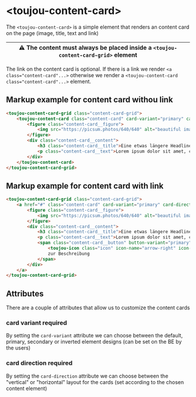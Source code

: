 # &lt;toujou-content-card&gt;
The `<toujou-content-card>` is a simple element that renders an content card on the page (image, title, text and link)

| ⚠ The content must always be placed inside a `<toujou-content-card-grid>` element |
|-----------------------------------------------------------------------------------|

The link on the content card is optional. If there is a link we render `<a class="content-card"...>` otherwise we render a `<toujou-content-card class="content-card"...>` element.

## Markup example for content card withou link
```html
<toujou-content-card-grid class="content-card-grid">
    <toujou-content-card class="content-card" card-variant="primary" card-direction="vertical">
        <figure class="content-card__figure">
            <img src="https://picsum.photos/640/640" alt="beautiful image" class="content-card__image">
        </figure>
        <div class="content-card__content">
            <h3 class="content-card__title">Eine etwas längere Headline über zwei Zeilen</h3>
            <p class="content-card__text">Lorem ipsum dolor sit amet, consectetur adipisicing elit. Assumenda consectetur excepturi officiis.</p>
        </div>
    </toujou-content-card>
</toujou-content-card-grid>
```

## Markup example for content card with link
```html
<toujou-content-card-grid class="content-card-grid">
    <a href="#" class="content-card" card-variant="primary" card-direction="vertical">
        <figure class="content-card__figure">
            <img src="https://picsum.photos/640/640" alt="beautiful image" class="content-card__image">
        </figure>
        <div class="content-card__content">
            <h3 class="content-card__title">Eine etwas längere Headline über zwei Zeilen</h3>
            <p class="content-card__text">Lorem ipsum dolor sit amet, consectetur adipisicing elit. Assumenda consectetur excepturi officiis.</p>
            <span class="content-card__button" button-variant="primary" button-type="ghost" button-size="normal">
                <toujou-icon class="icon" icon-name="arrow-right" icon-color="primary"></toujou-icon>
                zur Beschreibung
            </span>
        </div>
    </a>
</toujou-content-card-grid>
```

## Attributes
There are a couple of attributes that allow us to customize the content cards

### card variant <toujou-chip class="chip" chip-bg-color="warning">required</toujou-chip>
By setting the `card-variant` attribute we can choose between the default, primary, secondary or inverted element designs (can be set on the BE by the users)

### card direction <toujou-chip class="chip" chip-bg-color="warning">required</toujou-chip>
By setting the `card-direction` attribute we can choose between the "vertical" or "horizontal" layout for the cards (set according to the chosen content element)
